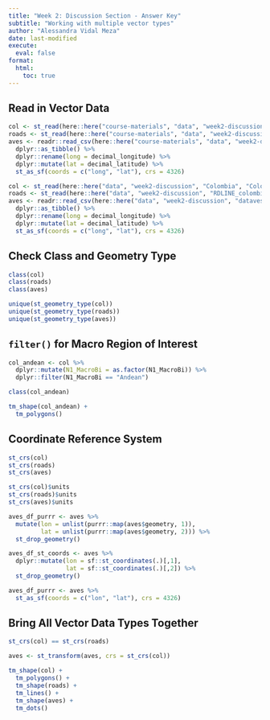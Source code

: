```yaml
---
title: "Week 2: Discussion Section - Answer Key"
subtitle: "Working with multiple vector types"
author: "Alessandra Vidal Meza"
date: last-modified
execute: 
  eval: false
format:
  html:
    toc: true
---
```


## Read in Vector Data

```r
col <- st_read(here::here("course-materials", "data", "week2-discussion", "Colombia", "Colombia.shp"))
roads <- st_read(here::here("course-materials", "data", "week2-discussion", "RDLINE_colombia", "RDLINE_colombia.shp"))
aves <- readr::read_csv(here::here("course-materials", "data", "week2-discussion", "dataves.csv")) %>%
  dplyr::as_tibble() %>%
  dplyr::rename(long = decimal_longitude) %>%
  dplyr::mutate(lat = decimal_latitude) %>%
  st_as_sf(coords = c("long", "lat"), crs = 4326)
```

```r
col <- st_read(here::here("data", "week2-discussion", "Colombia", "Colombia.shp"))
roads <- st_read(here::here("data", "week2-discussion", "RDLINE_colombia", "RDLINE_colombia.shp"))
aves <- readr::read_csv(here::here("data", "week2-discussion", "dataves.csv")) %>%
  dplyr::as_tibble() %>%
  dplyr::rename(long = decimal_longitude) %>%
  dplyr::mutate(lat = decimal_latitude) %>%
  st_as_sf(coords = c("long", "lat"), crs = 4326)
```

## Check Class and Geometry Type

```r
class(col)
class(roads)
class(aves)
```

```r
unique(st_geometry_type(col))
unique(st_geometry_type(roads))
unique(st_geometry_type(aves))
```

## `filter()` for Macro Region of Interest

```r
col_andean <- col %>%
  dplyr::mutate(N1_MacroBi = as.factor(N1_MacroBi)) %>%
  dplyr::filter(N1_MacroBi == "Andean")

class(col_andean)

tm_shape(col_andean) +
  tm_polygons()
```

## Coordinate Reference System 

```r
st_crs(col)
st_crs(roads)
st_crs(aves)

st_crs(col)$units
st_crs(roads)$units
st_crs(aves)$units

aves_df_purrr <- aves %>%
  mutate(lon = unlist(purrr::map(aves$geometry, 1)),
         lat = unlist(purrr::map(aves$geometry, 2))) %>% 
  st_drop_geometry()

aves_df_st_coords <- aves %>%
  dplyr::mutate(lon = sf::st_coordinates(.)[,1],
                lat = sf::st_coordinates(.)[,2]) %>%
  st_drop_geometry()

aves_df_purrr <- aves %>%
  st_as_sf(coords = c("lon", "lat"), crs = 4326)
```

## Bring All Vector Data Types Together

```r
st_crs(col) == st_crs(roads)

aves <- st_transform(aves, crs = st_crs(col))

tm_shape(col) +
  tm_polygons() +
  tm_shape(roads) +
  tm_lines() +
  tm_shape(aves) +
  tm_dots()
```
